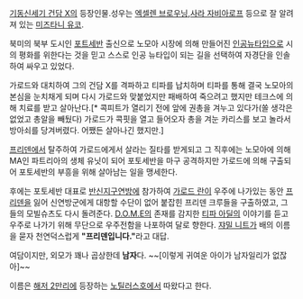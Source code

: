 [[기동신세기 건담 X]]의 등장인물.성우는 [[엑셀렌 브로우닝]],[[사라 자비아로프]] 등으로 잘 알려져 있는 [[미즈타니 유코]].

북미의 북부 도시인 [[포트세반]] 출신으로 노모아 시장에 의해 만들어진 [[인공뉴타입]]으로 시의 평화를 위한다는 것을 믿고 스스로 인공 뉴타입이 되는 길을 선택하여 자경단을 인솔하여 싸우고 있었다.

가로드와 대치하여 그의 건담 X를 격파하고 티파를 납치하며 티파를 통해 결국 노모아의 본심을 눈치채게 되며 다시 가로드와 맞붙었지만 패배하여 죽으려고 했지만 테크스에 의해 치료를 받고 살아난다.[* 콕피트가 열리기 전에 앞에 권총을 겨누고 있다가(쏠 생각은 없었고 총알을 빼뒀다) 가로드가 콕핏을 열고 들어오자 총을 겨눈 카리스를 보고 놀라서 방아쇠를 당겨버렸다. 어쨌든 살아나긴 했지만.]

[[프리덴]]에서 탈주하여 가로드에게서 살라는 질타를 받게되고 그 직후에는 노모아에 의해 MA인 파트리아의 생체 유닛이 되어 포토세반을 마구 공격하지만 가로드에 의해 구출되어 포토세반의 부흥을 위해 살아남는 일을 맹세한다.

후에는 포토세반 대표로 [[반신지구연방]]에 참가하여 [[가로드 란]]이 우주에 나가있는 동안 [[프리덴]]을 잃어 신연방군에게 대항할 수단이 없어 붙잡힌 프리덴 크루들을 구출하였고, 그들의 모빌슈츠도 다시 돌려준다. [[D.O.M.E]]의 존재를 감지한 [[티파 아딜]]의 이야기를 듣고 우주로 나가기 위해 무단으로 우주전함을 나포하여 달로 향한다. [[쟈밀 니트]]가 배의 이름을 묻자 천연덕스럽게 '''"프리덴입니다."'''라고 대답.

여담이지만, 외모가 꽤나 곱상한데 '''남자'''다. ~~[이렇게 귀여운 아이가 남자일리가 없잖아]~~

이름은 [[해저 2만리]]에 등장하는 [[노틸러스호]]에서 따왔다고 한다.
